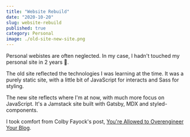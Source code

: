 ---
title: "Website Rebuild"
date: "2020-10-20"
slug: website-rebuild
published: true
category: Personal
image: ./old-site-new-site.png
---

Personal webistes are often neglected. In my case, I hadn't touched my personal site in 2 years 😬.

The old site reflected the technologies I was learning at the time. It was a purely static site, with a little bit of JavaScript for interacts and Sass for styling.

The new site reflects where I'm at now, with much more focus on JavaScript. It's a Jamstack site built with Gatsby, MDX and styled-components.

I took comfort from Colby Fayock's post, [You're Allowed to Overengineer Your Blog](https://www.colbyfayock.com/2020/07/youre-allowed-to-overengineer-your-blog/).
